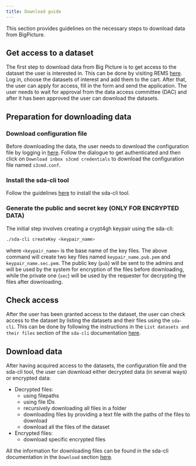 ```yaml
---
title: Download guide
---
```


This section provides guidelines on the necessary steps to download data from BigPicture.

## Get access to a dataset
The first step to download data from Big Picture is to get access to the dataset the user is interested in. This can be done by visiting REMS [here](https://bp-rems.sd.csc.fi/).
Log in, choose the datasets of interest and add them to the cart. After that, the user can apply for access, fill in the form and send the application.
The user needs to wait for approval from the data access committee (DAC) and after it has been approved the user can download the datasets.

## Preparation for downloading data

### Download configuration file
Before downloading the data, the user needs to download the configuration file by logging in [here](https://login.bp.nbis.se/).
Follow the dialogue to get authenticated and then click on `Download inbox s3cmd credentials` to download the configuration file named `s3cmd.conf`.

### Install the sda-cli tool
Follow the guidelines [here](../submission/submission-guide.qmd#install-the-sda-cli-tool) to install the sda-cli tool.

### Generate the public and secret key (**ONLY FOR ENCRYPTED DATA**)
The initial step involves creating a crypt4gh keypair using the sda-cli:

```bash
./sda-cli createKey <keypair_name>
```

where `<keypair_name>` is the base name of the key files. The above command will create two key files named
`keypair_name.pub.pem` and `keypair_name.sec.pem`. The public key (`pub`) will be sent to the admins
and will be used by the system for encryption of the files before downloading, while the private one
(`sec`) will be used by the requester for decrypting the files after downloading.

## Check access

After the user has been granted access to the dataset, the user can check access to the dataset by listing the datasets and their files using the `sda-cli`.
This can be done by following the instructions in the `List datasets and their files` section of the `sda-cli` documentation [here](https://github.com/NBISweden/sda-cli#list-datasets-and-their-files).

## Download data

After having acquired access to the datasets, the configuration file and the sda-cli tool, the user can download either decrypted data (in several ways) or encrypted data:

- Decrypted files:
    - using filepaths
    - using file IDs
    - recursively downloading all files in a folder
    - downloading files by providing a text file with the paths of the files to download
    - download all the files of the dataset

- Encrypted files:
    - download specific encrypted files

All the information for downloading files can be found in the sda-cli documentation in the `Download` section [here](https://github.com/NBISweden/sda-cli#download).

